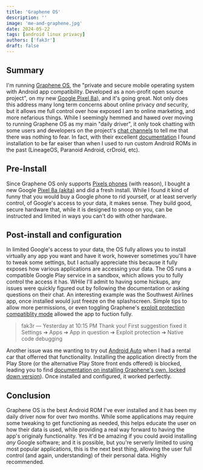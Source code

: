 ```yaml
---
title: 'Graphene OS'
description: ''
image: 'me-and-graphene.jpg'
date: 2024-05-22
tags: [android linux privacy]
authors: ['fak3r']
draft: false
---
```


## Summary

I'm running [Graphene OS](https://grapheneos.org/), the "private and secure mobile operating system with Android app compatibility. Developed as a non-profit open source project", on my new [Google Pixel 8a](https://store.google.com/product/pixel_8a)), and it's going great. Not only does this address many long term concerns about online privacy _and_ security, but it allows me full control over how exposed I am to online marketing, and more nefarious things. While I seemingly hemmed and hawed over moving to running Graphene OS as my main "daily driver", it only took chatting with some users and developers on the project's [chat channels](https://grapheneos.org/contact#community) to tell me that there was nothing to fear. In fact, with their excellent [documentation](https://grapheneos.org/install/) I found installation to be far eaiser than when I used to run custom Android ROMs in the past (LineageOS, Paranoid Android, crDroid, etc).

## Pre-Install

Since Graphene OS only supports [Pixels phones](https://grapheneos.org/faq#supported-devices) (with reason), I bought a new Google [Pixel 8a (akita)](https://store.google.com/us/product/pixel_8a) and did a fresh install. While I found it kind of funny that you would buy a Google phone to rid yourself, or at least serverly control, of Google's access to your data, it makes sense. They build good, secure hardware that, while it is designed to snoop on you, can be instructed and limited in ways you can't do with other hardware.

## Post-install and configuration

In limited Google's access to your data, the OS fully allows you to install virtually any app you want and have it work, however sometimes you'll have to tweak some settings, but I actually appreciate this because it fully exposes how various applications are accessing your data. The OS runs a compatible Google Play service in a sandbox, which allows you to fully control the access it has. WHile I'll admit to having some hickups, any issues were quickly figured out by following the documentation or asking questions on their chat. An interesting example was the Southwest Airlines app, once installed would just freeze on the splashscreen. Simple tips to allow more permissions, or even toggling Graphene's [exploit protection compatiblity mode](https://discuss.grapheneos.org/d/8330-app-compatibility-with-grapheneos) allowed the app to fuction fully.

> fak3r — Yesterday at 10:15 PM
> Thank you! First suggestion fixed it Settings ➔ Apps ➔ App in question ➔ Exploit protection ➔ Native code debugging

Another issue was me wanting to try out [Android Auto](https://www.android.com/auto/) when I had a rental car that offerred that functionality. Installing the application directly from the Play Store (or the alternative Play Store front ends offered) is blocked, leading you to find [documentation on installing Graphene's own, locked down version](https://discuss.grapheneos.org/d/10094-android-auto-working-feature-set/7)). Once installed and configured, it worked perfectly.

## Conclusion

Graphene OS is the best Android ROM I've ever installed and it has been my daily driver now for over two months. While some applications may require some tweaking to get functioning as needed, this helps educate the user on how their data is used, while providing a real way forward to having the app's originaly functionality. Yes it'd be amazing if you could avoid installing _any_ Google software; and it is possible, but you're serverly limited to using most popular applications, this is the next best thing, allowing the user full control (and again, understanding) of their personal data. Highly recommended.
